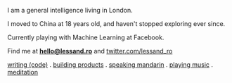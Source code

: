 I am a general intelligence living in London. 

I moved to China at 18 years old, and haven't stopped exploring ever since. 

Currently playing with Machine Learning at Facebook.  

Find me at **hello@lessand.ro** and [twitter.com/lessand_ro](https://twitter.com/lessand_ro)

[writing (code)](/tags/programming) . [building products](/building-products) . [speaking mandarin](/speaking-mandarin) . [playing music](/playing-music) . [meditation](/meditation)
